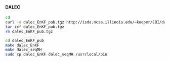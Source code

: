 #### DALEC {#inst-dalec}

```bash
cd
curl -o dalec_EnKF_pub.tgz http://isda.ncsa.illinois.edu/~kooper/EBI/dalec_EnKF_pub.tgz
tar zxf dalec_EnKF_pub.tgz
rm dalec_EnKF_pub.tgz

cd dalec_EnKF_pub
make dalec_EnKF
make dalec_seqMH
sudo cp dalec_EnKF dalec_seqMH /usr/local/bin
```

